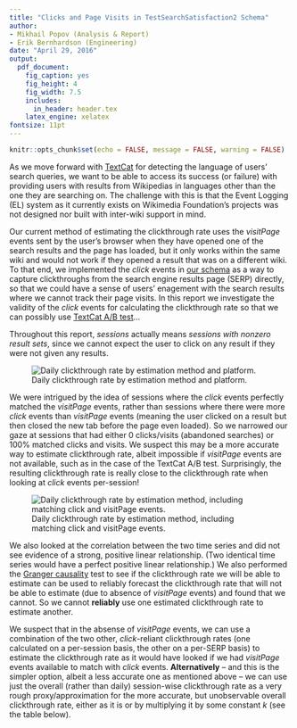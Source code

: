 ```yaml
---
title: "Clicks and Page Visits in TestSearchSatisfaction2 Schema"
author:
- Mikhail Popov (Analysis & Report)
- Erik Bernhardson (Engineering)
date: "April 29, 2016"
output:
  pdf_document:
    fig_caption: yes
    fig_height: 4
    fig_width: 7.5
    includes:
      in_header: header.tex
    latex_engine: xelatex
fontsize: 11pt
---
```


```r
knitr::opts_chunk$set(echo = FALSE, message = FALSE, warning = FALSE)
```

\renewcommand{\abstractname}{Executive Summary}
\begin{abstract}
...
\end{abstract}

As we move forward with [TextCat](http://odur.let.rug.nl/~vannoord/TextCat/) for detecting the language of users' search queries, we want to be able to access its success (or failure) with providing users with results from Wikipedias in languages other than the one they are searching on. The challenge with this is that the Event Logging (EL) system as it currently exists on Wikimedia Foundation's projects was not designed nor built with inter-wiki support in mind.

Our current method of estimating the clickthrough rate uses the *visitPage* events sent by the user's browser when they have opened one of the search results and the page has loaded, but it only works within the same wiki and would not work if they opened a result that was on a different wiki. To that end, we implemented the *click* events in [our schema](https://meta.wikimedia.org/wiki/Schema:TestSearchSatisfaction2) as a way to capture clickthroughs from the search engine results page (SERP) directly, so that we could have a sense of users' enagement with the search results where we cannot track their page visits. In this report we investigate the validity of the *click* events for calculating the clickthrough rate so that we can possibly use  [TextCat A/B test](https://phabricator.wikimedia.org/T121542)...

Throughout this report, *sessions* actually means *sessions with nonzero result sets*, since we cannot expect the user to click on any result if they were not given any results.

![Daily clickthrough rate by estimation method and platform.](figures/daily_ctr.png)

\newpage

\begin{landscape}

\begin{table}[h]
\sffamily
\caption{...}
\centering
\renewcommand{\arraystretch}{2.0}% for the vertical padding
\begin{tabular}[t]{l|r}
\hline
 ~ & \textbf{Proportion of sessions}\\
\hline
sessions with valid clicks only & 89.127\%\\
\hline
sessions with valid visits only & 16.817\%\\
\hline
sessions with valid clicks AND visits & 14.237\%\\
\hline
sessions with more valid clicks than valid visits & 78.269\%\\
\hline
sessions with more valid visits than valid clicks & 3.441\%\\
\hline
sessions with valid clicks AND visits, AND clicks match visits 100\% & 8.995\%\\
\hline
sessions with valid clicks AND visits, AND clicks don't match visits at all & 0.743\%\\
\hline
sessions with clicks but not valid clicks & 8.986\%\\
\hline
sessions with visits but not valid visits & 0.000\%\\
\hline
sessions with valid clicks that couldn't be matched with valid visits & 4.538\%\\
\hline
sessions with valid visits that couldn't be matched with valid clicks & 2.711\%\\
\hline
\end{tabular}
\end{table}

\end{landscape}

\newpage

We were intrigued by the idea of sessions where the *click* events perfectly matched the *visitPage* events, rather than sessions where there were more *click* events than *visitPage* events (meaning the user clicked on a result but then closed the new tab before the page even loaded). So we narrowed our gaze at sessions that had either 0 clicks/visits (abandoned searches) or 100% matched clicks and visits. We suspect this may be a more accurate way to estimate clickthrough rate, albeit impossible if *visitPage* events are not available, such as in the case of the TextCat A/B test. Surprisingly, the resulting clickthrough rate is really close to the clickthrough rate when looking at *click* events per-session!

![Daily clickthrough rate by estimation method, including matching click and visitPage events.](figures/daily_ctr_2.png)

We also looked at the correlation between the two time series and did not see evidence of a strong, positive linear relationship. (Two identical time series would have a perfect positive linear relationship.) We also performed the [Granger causality](https://en.wikipedia.org/wiki/Granger_causality) test to see if the clickthrough rate we will be able to estimate can be used to reliably forecast the clickthrough rate that will not be able to estimate (due to absence of *visitPage* events) and found that we cannot. So we cannot **reliably** use one estimated clickthrough rate to estimate another.

We suspect that in the absense of *visitPage* events, we can use a combination of the two other, *click*-reliant clickthrough rates (one calculated on a per-session basis, the other on a per-SERP basis) to estimate the clickthrough rate as it would have looked if we had *visitPage* events available to match with *click* events. **Alternatively** -- and this is the simpler option, albeit a less accurate one as mentioned above -- we can use just the overall (rather than daily) session-wise clickthrough rate as a very rough proxy/approximation for the more accurate, but unobservable overall clickthrough rate, either as it is or by multiplying it by some constant $k$ (see the table below).

\begin{table}[h]
\sffamily
\caption{Overall clickthrough rate, estimated with different methods.}
\centering
\renewcommand{\arraystretch}{2.0}% for the vertical padding
\begin{tabular}[t]{l|rl}
\hline
\textbf{Method} & \textbf{Clickthrough Rate (\%)} & \\
\hline\hline
via click-visit matching & 52.031 & = 52.575 $\times$ 0.9897\\
\hline
via visitPage, session-wise & 9.979 &\\
\hline
via click, session-wise & 52.575 & \\
\hline
via click, SERP-wise & 38.571 & \\
\hline
\end{tabular}
\end{table}
